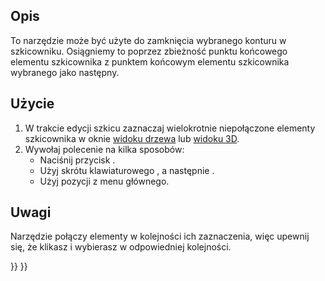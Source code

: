 <languages/>

{{Docnav/pl
|
|
|[[Sketcher_Workbench/pl|środowisko pracy Szkicownik]]
|IconL=
|IconR=
|IconC=Workbench_Sketcher.svg
}}

{{VeryImportantMessage|To narzędzie jest przestarzałe, nie będzie dostępne od ''({{VersionPlus/pl|0.21}})''. Zamiast tego użyj [[Sketcher_ValidateSketch/pl|Sprawdź poprawność szkicu]].}}

{{GuiCommand/pl
|Name=Sketcher CloseShape
|Name/pl=Szkicownik: Zamknij kształt
|MenuLocation=Szkic → Narzędzia szkicownika → Zamknij kształt
|Workbenches=[[Sketcher_Workbench/pl|Szkicownik]]
|Shortcut={{KEY|Z}} {{KEY|W}}
|Version=0.15
}}

<span id="Description"></span>
==Opis==

To narzędzie może być użyte do zamknięcia wybranego konturu w szkicowniku. Osiągniemy to poprzez zbieżność punktu końcowego elementu szkicownika z punktem końcowym elementu szkicownika wybranego jako następny.

<span id="Usage"></span>
==Użycie==

# W trakcie edycji szkicu zaznaczaj wielokrotnie niepołączone elementy szkicownika w oknie [[Tree_view/pl|widoku drzewa]] lub [[3D_view/pl|widoku 3D]].
# Wywołaj polecenie na kilka sposobów: 
#* Naciśnij przycisk {{Button|[[File:Sketcher_CloseShape.svg|16px]] [[Sketcher_CloseShape/pl|Zamknij kształt]]}}.
#* Użyj skrótu klawiaturowego {{KEY|Z}}, a następnie {{KEY|W}}.
#* Użyj pozycji {{MenuCommand|Szkic → Narzędzia szkicownika → [[File:Sketcher_CloseShape.svg|16px]] Zamknij kształt}} z menu głównego.

<span id="Notes"></span>
==Uwagi==

Narzędzie połączy elementy w kolejności ich zaznaczenia, więc upewnij się, że klikasz i wybierasz w odpowiedniej kolejności.


{{Docnav/pl
|
|
|[[Sketcher_Workbench/pl|środowisko pracy Szkicownik]]
|IconL=
|IconR=
|IconC=Workbench_Sketcher.svg
}}

{{Sketcher_Tools_navi{{#translation:}}}}
{{Userdocnavi{{#translation:}}}}